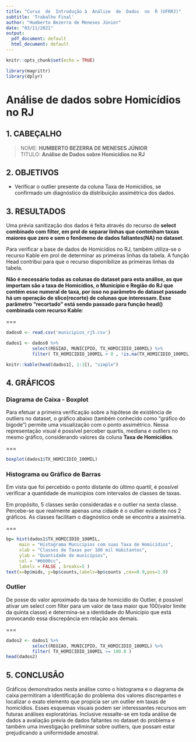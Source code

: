 ```yaml
---
title: "Curso  de  Introdução à  Análise  de  Dados  no  R (UFRRJ)"
subtitle: 'Trabalho Final'
author: "Humberto Bezerra de Meneses Júnior"
date: "03/11/2021"
output:
  pdf_document: default
  html_document: default
---
```

```r
knitr::opts_chunk$set(echo = TRUE)
```

```r
library(magrittr) 
library(dplyr)
```

# Análise de dados sobre Homicídios no RJ

## 1. CABEÇALHO

>NOME: **HUMBERTO BEZERRA DE MENESES JÚNIOR**  
>TITULO: **Análise de Dados sobre Homicídios no RJ**

## 2. OBJETIVOS

* Verificar o outlier presente da coluna Taxa de Homicídios, se confirmado um diagnóstico da distribuição assimétrica dos dados.

## 3. RESULTADOS

Uma prévia sanitização dos dados é feita através do recurso de **select combinado com filter, em prol de separar linhas que contenham taxas maiores que zero e sem o fenômeno de dados faltantes(NA) no dataset**.

Para verificar a base de dados de Homicídios no RJ, também utiliza-se o recurso Kable em prol de determinar as primeiras linhas da tabela. A função Head contribui para que o recurso disponibilize as primeiras linhas da tabela.

**Não é necessário todas as colunas  do dataset para esta análise, as que importam são a taxa de Homicídios, o Município e Região do RJ que contém esse numeral de taxa, por isso no parâmetro do dataset passado há um operação de slice(recorte) de colunas que interessam. Esse parâmetro "recortado" está sendo passado para função head() combinada com recurso Kable**:

===

```r
dados0 <- read.csv('municipios_rj5.csv')

dados1 <- dados0 %>%
          select(REGIAO, MUNICIPIO, TX_HOMICIDIO_100MIL) %>% 
          filter( TX_HOMICIDIO_100MIL > 0 , !is.na(TX_HOMICIDIO_100MIL) )

knitr::kable(head(dados1[, 1:3]), "simple")

```


## 4. GRÁFICOS


### Diagrama de Caixa - Boxplot

Para efetuar a primeira verificação sobre a hipótese de existência de outliers no dataset, o gráfico abaixo (também conhecido como "gráfico do bigode") permite uma visualização com o ponto assimétrico. Nessa representação visual é possível perceber quartis, mediana e outliers no mesmo gráfico, considerando valores da coluna **Taxa de Homicídios**.

===

```r
boxplot(dados1$TX_HOMICIDIO_100MIL)
```


### Histograma ou Gráfico de Barras

Em vista que foi percebido o ponto distante do último quartil, é possível verificar a quantidade de municípios com intervalos de  classes de taxas. 

Em propósito, 5 classes serão consideradas e o outlier na sexta classe. Percebe-se que realmente apenas uma cidade é o outlier evidente nos 2 gráficos. As classes facilitam o diagnóstico onde se encontra a assimetria.


===

```r
bp= hist(dados1$TX_HOMICIDIO_100MIL,
     main = "Histograma Municípios com suas Taxa de Homicídios",
     xlab = "Classes de Taxas por 100 mil Habitantes",
     ylab = "Quantidade de municípios",
     col = "#6600cc",
     labels = FALSE , breaks=5 )
text(x=bp$mids, y=bp$counts,labels=bp$counts ,cex=0.9,pos=1.9)
```

### Outlier

De posse do valor aproximado da taxa de homicídio do Outlier, é possível ativar um select com filter para um valor
de taxa maior que 100(valor limite da quinta classe) e determina-se a identidade do Município que está provocando essa discrepância em relação aos demais.

===

```r
dados2 <- dados1 %>%
          select(REGIAO, MUNICIPIO, TX_HOMICIDIO_100MIL) %>% 
          filter( TX_HOMICIDIO_100MIL >= 100.0 )
head(dados2)
```

## 5. CONCLUSÂO

Gráficos demonstrados nesta análise como o histograma e o diagrama de caixa permitiram a identificação do problema dos valores discrepantes e localizar o exato elemento que propicia ser um outlier em taxas de homicídios. Esses esquemas visuais podem ser interessantes recursos em futuras análises exploratórias.
Inclusive ressalte-se em toda análise de dados a avaliação prévia de dados faltantes no dataset do problema e também uma investigação preliminar sobre outliers, que possam estar prejudicando a uniformidade amostral. 

